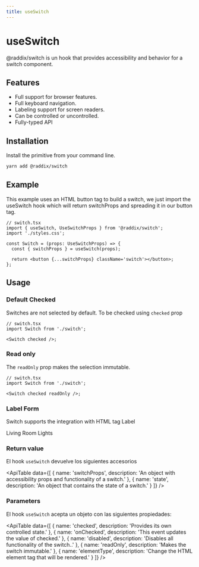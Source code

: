```yaml
---
title: useSwitch
---
```


# useSwitch

@raddix/switch is un hook that provides accessibility and behavior for a switch component.

<Demo>
  <Switch />
</Demo>

## Features

- Full support for browser features.
- Full keyboard navigation.
- Labeling support for screen readers.
- Can be controlled or uncontrolled.
- Fully-typed API

## Installation

Install the primitive from your command line.

```bash
yarn add @raddix/switch
```

## Example

This example uses an HTML button tag to build a switch, we just import
the useSwitch hook which will return switchProps and spreading it in our
button tag.

```tsx
// switch.tsx
import { useSwitch, UseSwitchProps } from '@raddix/switch';
import './styles.css';

const Switch = (props: UseSwitchProps) => {
  const { switchProps } = useSwitch(props);

  return <button {...switchProps} className='switch'></button>;
};
```

## Usage

### Default Checked

Switches are not selected by default. To be checked
using <code>checked</code> prop

```tsx
// switch.tsx
import Switch from './switch';

<Switch checked />;
```

<Demo>
  <Switch checked />
</Demo>

### Read only

The <code>readOnly</code> prop makes the selection immutable.

```tsx
// switch.tsx
import Switch from './switch';

<Switch checked readOnly />;
```

<Demo>
  <Switch checked readOnly />
</Demo>

### Label Form

Switch supports the integration with HTML tag Label

<Demo>
  <label htmlFor='dev' style={{ paddingRight: 20 }} id='dev-3'>
    Living Room Lights
  </label>
  <Switch checked id='dev' aria-labelledby='dev-3' />
</Demo>

### Return value

El hook <code>useSwitch</code> devuelve los siguientes accesorios

<ApiTable
  data={[
    {
      name: 'switchProps',
      description:
        'An object with accessibility props and functionality of a switch.'
    },
    {
      name: 'state',
      description: 'An object that contains the state of a switch.'
    }
  ]}
/>

### Parameters

El hook <code>useSwitch</code> acepta un objeto con las siguientes propiedades:

<ApiTable
  data={[
    {
      name: 'checked',
      description: 'Provides its own controlled state.'
    },
    {
      name: 'onChecked',
      description: 'This event updates the value of checked.'
    },
    {
      name: 'disabled',
      description: 'Disables all functionality of the switch..'
    },
    {
      name: 'readOnly',
      description: 'Makes the switch immutable.'
    },
    {
      name: 'elementType',
      description: 'Change the HTML element tag that will be rendered.'
    }
  ]}
/>
